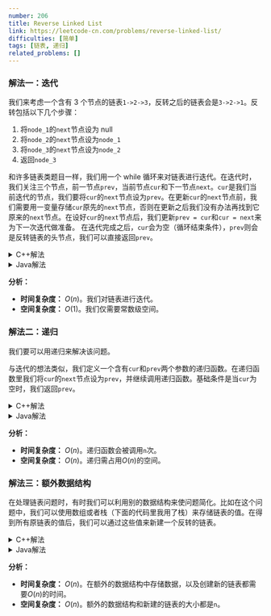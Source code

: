 ```yaml
---
number: 206
title: Reverse Linked List
link: https://leetcode-cn.com/problems/reverse-linked-list/
difficulties: [简单]
tags: [链表, 递归]
related_problems: []
---
```


### 解法一：迭代

我们来考虑一个含有 3 个节点的链表`1->2->3`，反转之后的链表会是`3->2->1`。反转包括以下几个步骤：

1. 将`node_1`的`next`节点设为 null
2. 将`node_2`的`next`节点设为`node_1`
3. 将`node_3`的`next`节点设为`node_2`
4. 返回`node_3`

和许多链表类题目一样，我们用一个 while 循环来对链表进行迭代。在迭代时，我们关注三个节点，前一节点`prev`，当前节点`cur`和下一节点`next`。`cur`是我们当前迭代的节点，我们要将`cur`的`next`节点设为`prev`。在更新`cur`的`next`节点前，我们需要用一变量存储`cur`原先的`next`节点，否则在更新之后我们没有办法再找到它原来的`next`节点。在设好`cur`的`next`节点后，我们更新`prev = cur`和`cur = next`来为下一次迭代做准备。
在迭代完成之后，`cur`会为空（循环结束条件），`prev`则会是反转链表的头节点，我们可以直接返回`prev`。

<details class="code-details">
    <summary>C++解法</summary>

```cpp
/**
 * Definition for singly-linked list.
 * struct ListNode {
 *     int val;
 *     ListNode *next;
 *     ListNode() : val(0), next(nullptr) {}
 *     ListNode(int x) : val(x), next(nullptr) {}
 *     ListNode(int x, ListNode *next) : val(x), next(next) {}
 * };
 */
class Solution {
public:
    ListNode* reverseList(ListNode* head) {
        ListNode* prev = NULL;
        ListNode* cur = head;

        while (cur) {
            ListNode* next = cur->next;
            cur->next = prev;
            prev = cur;
            cur = next;
        }

        return prev;
    }
};
```

</details>

<details class="code-details">
    <summary>Java解法</summary>

```java
/**
 * Definition for singly-linked list.
 * public class ListNode {
 *     int val;
 *     ListNode next;
 *     ListNode() {}
 *     ListNode(int val) { this.val = val; }
 *     ListNode(int val, ListNode next) { this.val = val; this.next = next; }
 * }
 */
class Solution {
    public ListNode reverseList(ListNode head) {
        ListNode prev = null;
        ListNode cur = head;

        while (cur != null) {
            ListNode next = cur.next;
            cur.next = prev;
            prev = cur;
            cur = next;
        }

        return prev;
    }
}
```

</details>

**分析：**

- **时间复杂度：** $O(n)$。我们对链表进行迭代。
- **空间复杂度：** $O(1)$。我们仅需要常数级空间。

### 解法二：递归

我们要可以用递归来解决该问题。

与迭代的想法类似，我们定义一个含有`cur`和`prev`两个参数的递归函数。在递归函数里我们将`cur`的`next`节点设为`prev`，并继续调用递归函数。基础条件是当`cur`为空时，我们返回`prev`。

<details class="code-details">
    <summary>C++解法</summary>

```cpp
/**
 * Definition for singly-linked list.
 * struct ListNode {
 *     int val;
 *     ListNode *next;
 *     ListNode() : val(0), next(nullptr) {}
 *     ListNode(int x) : val(x), next(nullptr) {}
 *     ListNode(int x, ListNode *next) : val(x), next(next) {}
 * };
 */
class Solution {
private:
    ListNode* reverseListHelper(ListNode* cur, ListNode* prev) {
        if (!cur) {
            return prev;
        }

        ListNode* next = cur->next;
        cur->next = prev;
        return reverseListHelper(next, cur);
    }

public:
    ListNode* reverseList(ListNode* head) {
        return reverseListHelper(head, NULL);
    }
};
```

</details>

<details class="code-details">
    <summary>Java解法</summary>

```java
/**
 * Definition for singly-linked list.
 * public class ListNode {
 *     int val;
 *     ListNode next;
 *     ListNode() {}
 *     ListNode(int val) { this.val = val; }
 *     ListNode(int val, ListNode next) { this.val = val; this.next = next; }
 * }
 */
class Solution {
    private ListNode reverseListHelper(ListNode cur, ListNode prev) {
        if (cur == null) {
            return prev;
        }

        ListNode next = cur.next;
        cur.next = prev;
        return reverseListHelper(next, cur);
    }

    public ListNode reverseList(ListNode head) {
        return reverseListHelper(head, null);
    }
}
```

</details>

**分析：**

- **时间复杂度：** $O(n)$。递归函数会被调用`n`次。
- **空间复杂度：** $O(n)$。递归需占用$O(n)$的空间。

### 解法三：额外数据结构

在处理链表问题时，有时我们可以利用别的数据结构来使问题简化。比如在这个问题中，我们可以使用数组或者栈（下面的代码里我用了栈）来存储链表的值。在得到所有原链表的值后，我们可以通过这些值来新建一个反转的链表。

<details class="code-details">
    <summary>C++解法</summary>

```cpp
/**
 * Definition for singly-linked list.
 * struct ListNode {
 *     int val;
 *     ListNode *next;
 *     ListNode() : val(0), next(nullptr) {}
 *     ListNode(int x) : val(x), next(nullptr) {}
 *     ListNode(int x, ListNode *next) : val(x), next(next) {}
 * };
 */
class Solution {
public:
    ListNode* reverseList(ListNode* head) {
        ListNode* cur = head;
        stack<int> s;
        while (cur) {
            s.push(cur->val);
            cur = cur->next;
        }

        ListNode* dummy = new ListNode();
        cur = dummy;
        while (!s.empty()) {
            cur->next = new ListNode(s.top());
            s.pop();
            cur = cur->next;
        }

        return dummy->next;
    }
};
```

</details>

<details class="code-details">
    <summary>Java解法</summary>

```java
/**
 * Definition for singly-linked list.
 * public class ListNode {
 *     int val;
 *     ListNode next;
 *     ListNode() {}
 *     ListNode(int val) { this.val = val; }
 *     ListNode(int val, ListNode next) { this.val = val; this.next = next; }
 * }
 */
class Solution {
    public ListNode reverseList(ListNode head) {
        ListNode cur = head;
        Stack<Integer> stack = new Stack<>();
        while (cur != null) {
            stack.push(cur.val);
            cur = cur.next;
        }

        ListNode dummy = new ListNode();
        cur = dummy;
        while (!stack.empty()) {
            cur.next = new ListNode(stack.pop());
            cur = cur.next;
        }

        return dummy.next;
    }
}
```

</details>

**分析：**

- **时间复杂度：** $O(n)$。在额外的数据结构中存储数据，以及创建新的链表都需要$O(n)$的时间。
- **空间复杂度：** $O(n)$。额外的数据结构和新建的链表的大小都是`n`。
